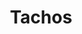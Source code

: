 ---
slug: tachos
link: /projects/tachos/
category: 'projects'
title: Tachos
publicData: Sep 11th 2020
pagesCount: 4
pages: 
        - page:
            - image: ../../assets/images/projects/project-0-openfactoring/1.jpg
            - title: Главная,
        - page:
            - image: ../../assets/images/projects/project-0-openfactoring/1.jpg
            - title: Продукт,
        - page:
            - image: ../../assets/images/projects/project-0-openfactoring/1.jpg
            - title: Команда,
        - page:
            - image: ../../assets/images/projects/project-0-openfactoring/1.jpg
            - title: Инфо
sortIdx: 180
---